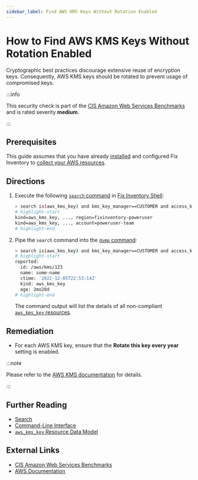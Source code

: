 ```yaml
---
sidebar_label: Find AWS KMS Keys Without Rotation Enabled
---
```


# How to Find AWS KMS Keys Without Rotation Enabled

Cryptographic best practices discourage extensive reuse of encryption keys. Consequently, AWS KMS keys should be rotated to prevent usage of compromised keys.

:::info

This security check is part of the [CIS Amazon Web Services Benchmarks](https://cisecurity.org/benchmark/amazon_web_services) and is rated severity **medium**.

:::

## Prerequisites

This guide assumes that you have already [installed](../../../getting-started/install/index.mdx) and configured Fix Inventory to [collect your AWS resources](../../../how-to-guides/data-sources/collect-aws-resource-data.mdx).

## Directions

1. Execute the following [`search` command](../../../reference/cli/search.mdx) in [Fix Inventory Shell](../../../reference/components/shell.mdx):

   ```bash
   > search is(aws_kms_key) and kms_key_manager==CUSTOMER and access_key_status=Enabled and kms_key_rotation_enabled=false
   # highlight-start
   ​kind=aws_kms_key, ..., region=fixinventory-poweruser
   ​kind=aws_kms_key, ..., account=poweruser-team
   # highlight-end
   ```

2. Pipe the `search` command into the [`dump` command](../../../reference/cli/dump.mdx):

   ```bash
   > search is(aws_kms_key) and kms_key_manager==CUSTOMER and access_key_status=Enabled and kms_key_rotation_enabled=false | dump
   # highlight-start
   ​reported:
   ​  id: /aws/kms/123
   ​  name: some-name
   ​  ctime: '2022-12-05T22:53:14Z'
   ​  kind: aws_kms_key
   ​  age: 2mo28d
   # highlight-end
   ```

   The command output will list the details of all non-compliant [`aws_kms_key` resources](../../../reference/unified-data-model/aws/kms/aws_kms_key.mdx).

## Remediation

- For each AWS KMS key, ensure that the **Rotate this key every year** setting is enabled.

:::note

Please refer to the [AWS KMS documentation](https://docs.aws.amazon.com/kms/latest/developerguide/rotate-keys.html) for details.

:::

## Further Reading

- [Search](../../../reference/search/index.mdx)
- [Command-Line Interface](../../../reference/cli/index.mdx)
- [`aws_kms_key` Resource Data Model](../../../reference/unified-data-model/aws/kms/aws_kms_key.mdx)

## External Links

- [CIS Amazon Web Services Benchmarks](https://cisecurity.org/benchmark/amazon_web_services)
- [AWS Documentation](https://docs.aws.amazon.com/kms/latest/developerguide/rotate-keys.html)
